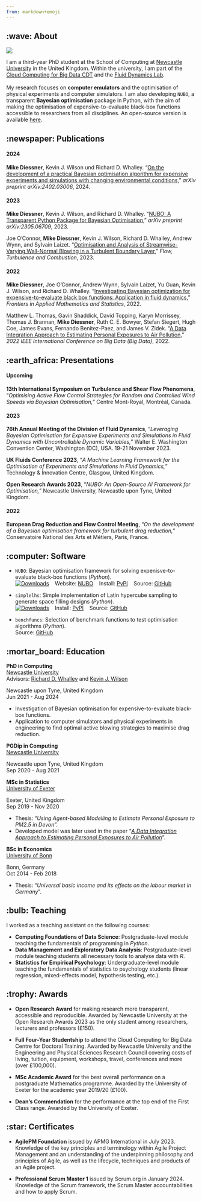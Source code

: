 ```yaml
---
from: markdown+emoji
---
```

## :wave: About
::: {layout-ncol=2}
![](profile.jpg)

I am a third-year PhD student at the School of Computing at [Newcastle
University](https://www.ncl.ac.uk) in the United Kingdom. Within the university,
I am part of the [Cloud Computing for Big Data CDT](
https://www.ncl.ac.uk/bigdata/) and the [Fluid Dynamics Lab](
https://www.experimental-fluid-dynamics.com).  
\
My research focuses on **computer emulators** and the optimisation of physical
experiments and computer simulators. I am also developing `NUBO`, a transparent
**Bayesian optimisation** package in Python, with the aim of making the
optimisation of expensive-to-evaluate black-box functions accessible to
researchers from all disciplines. An open-source version is available [here](
https://mikediessner.github.io/nubo).
:::


## :newspaper: Publications

#### 2024
**Mike Diessner**, Kevin J. Wilson und Richard D. Whalley. "[On the development
of a practical Bayesian optimisation algorithm for expensive experiments and
simulations with changing environmental conditions](
https://doi.org/10.48550/arXiv.2402.03006)," _arXiv preprint arXiv:2402.03006_,
2024.

#### 2023
**Mike Diessner**, Kevin J. Wilson, and Richard D. Whalley. "[NUBO: A
Transparent Python Package for Bayesian Optimisation](
https://arxiv.org/abs/2305.06709)," _arXiv preprint arXiv:2305.06709_, 2023. 

Joe O’Connor, **Mike Diessner**, Kevin J. Wilson, Richard D. Whalley, Andrew
Wynn, and Sylvain Laizet. "[Optimisation and Analysis of Streamwise-Varying
Wall-Normal Blowing in a Turbulent Boundary Layer](
https://link.springer.com/article/10.1007/s10494-023-00408-3)," _Flow,
Turbulence and Combustion_, 2023.

#### 2022
**Mike Diessner**, Joe O'Connor, Andrew Wynn, Sylvain Laizet, Yu Guan, Kevin J.
Wilson, and Richard D. Whalley. "[Investigating Bayesian optimization for
expensive-to-evaluate black box functions: Application in fluid dynamics](
https://www.frontiersin.org/articles/10.3389/fams.2022.1076296/full),"
_Frontiers in Applied Mathematics and Statistics_, 2022. 

Matthew L. Thomas, Gavin Shaddick, David Topping, Karyn Morrissey, Thomas J.
Brannan, **Mike Diessner**, Ruth C. E. Bowyer, Stefan Siegert, Hugh Coe, James
Evans, Fernando Benitez-Paez, and James V. Zidek. "[A Data Integration Approach
to Estimating Personal Exposures to Air Pollution](
https://ieeexplore.ieee.org/abstract/document/10020701)," _2022 IEEE
International Conference on Big Data (Big Data)_, 2022.


## :earth_africa: Presentations

#### Upcoming
**13th International Symposium on Turbulence and Shear Flow Phenomena**,
"*Optimising Active Flow Control Strategies for Random and Controlled Wind
Speeds via Bayesian Optimisation,*" Centre Mont-Royal, Montréal, Canada.

#### 2023
**76th Annual Meeting of the Division of Fluid Dynamics**, "*Leveraging Bayesian
Optimisation for Expensive Experiments and Simulations in Fluid Dynamics with
Uncontrollable Dynamic Variables,*" Walter E. Washington Convention Center,
Washington (DC), USA. 19-21 November 2023.

**UK Fluids Conference 2023**, "*A Machine Learning Framework for the
Optimisation of Experiments and Simulations in Fluid Dynamics,*" Technology &
Innovation Centre, Glasgow, United Kingdom. 

**Open Research Awards 2023**, "*NUBO: An Open-Source AI Framework for
Optimisation,*" Newcastle University, Newcastle upon Tyne, United Kingdom.

#### 2022
**European Drag Reduction and Flow Control Meeting**, "*On the development of a
Bayesian optimisation framework for turbulent drag reduction,*" Conservatoire
National des Arts et Métiers, Paris, France.


## :computer: Software

- `NUBO`: Bayesian optimisation framework for solving expenisve-to-evaluate
black-box functions (*Python*).  
  [![Downloads](https://static.pepy.tech/personalized-badge/nubopy?period=total&units=none&left_color=grey&right_color=blue&left_text=Downloads&)](https://pepy.tech/project/nubopy)
  &nbsp;&nbsp; Website: [NUBO](https://mikediessner.github.io/nubo)
  &nbsp;&nbsp; Install: [PyPI](https://pypi.org/project/nubopy/)
  &nbsp;&nbsp; Source: [GitHub](https://github.com/mikediessner/nubo) 

- `simplelhs`: Simple implementation of Latin hypercube sampling to generate
space filling designs (*Python*).  
  [![Downloads](https://static.pepy.tech/personalized-badge/simplelhs?period=total&units=none&left_color=grey&right_color=blue&left_text=Downloads&)](https://pepy.tech/project/simplelhs)
  &nbsp;&nbsp; Install: [PyPI](https://pypi.org/project/simplelhs/)
  &nbsp;&nbsp; Source: [GitHub](https://github.com/mikediessner/simplelhs) 

- `benchfuncs`: Selection of benchmark functions to test optimisation algorithms 
(*Python*).  
  Source: [GitHub](https://github.com/mikediessner/benchfuncs)


## :mortar_board: Education

::: {.d-flex .justify-content-between}
::: {}
**PhD in Computing**  
[Newcastle University](https://www.ncl.ac.uk)  
Advisors: [Richard D. Whalley](https://www.ncl.ac.uk/engineering/staff/profile/richardwhalley.html) 
and [Kevin J. Wilson](https://www.ncl.ac.uk/maths-physics/people/profile/kevinwilson.html)  
:::
::: {.text-end}
Newcastle upon Tyne, United Kingdom  
Jun 2021 - Aug 2024  
:::
:::
- Investigation of Bayesian optimisation for expensive-to-evaluate black-box
functions.
- Application to computer simulators and physical experiments in engineering to
find optimal active blowing strategies to maximise drag reduction. 


:::: {.d-flex .justify-content-between}
::: {}
**PGDip in Computing**  
[Newcastle University](https://www.ncl.ac.uk)  
:::
::: {.text-end}
Newcastle upon Tyne, United Kingdom  
Sep 2020 - Aug 2021  
:::
::::


:::: {.d-flex .justify-content-between}
::: {}
**MSc in Statistics**  
[University of Exeter](https://www.exeter.ac.uk)  
:::
::: {.text-end}
Exeter, United Kingdom  
Sep 2019 - Nov 2020  
:::
::::
- Thesis: "*Using Agent-based Modelling to Estimate Personal Exposure to PM2.5 in Devon*".
- Developed model was later used in the paper "[*A Data Integration Approach to Estimating Personal Exposures to Air Pollution*](https://ieeexplore.ieee.org/abstract/document/10020701)".

:::: {.d-flex .justify-content-between}
::: {}
**BSc in Economics**  
[University of Bonn](https://www.uni-bonn.de/en/home?set_language=en)  
:::
::: {.text-end}
Bonn, Germany  
Oct 2014 - Feb 2018  
:::
::::
- Thesis: "*Universal basic income and its effects on the labour market in Germany*".  

## :bulb: Teaching

I worked as a teaching assistant on the following courses:  

- **Computing Foundations of Data Science**: Postgraduate-level module teaching
the fundamentals of programming in *Python*.
- **Data Management and Exploratory Data Analysis**: Postgraduate-level module
teaching students all necessary tools to analyse data with *R*.
- **Statistics for Empirical Psychology**: Undergraduate-level module teaching
the fundamentals of statistics to psychology students (linear regression,
mixed-effects model, hypothesis testing, etc.).


## :trophy: Awards

- **Open Research Award** for making research more transparent, accessible and
reproducible. Awarded by Newcastle University at the Open Research Awards 2023
as the only student among researchers, lecturers and professors (£150).

- **Full Four-Year Studentship** to attend the Cloud Computing for Big Data
Centre for Doctoral Training. Awarded by Newcastle University and the
Engineering and Physical Sciences Research Council covering costs of living,
tuition, equipment, workshops, travel, conferences and more (over £100,000).

- **MSc Academic Award** for the best overall performance on a postgraduate
Mathematics programme. Awarded by the University of Exeter for the academic
year 2019/20 (£100).

- **Dean's Commendation** for the performance at the top end of the First Class
range. Awarded by the University of Exeter.


## :star: Certificates

- **AgilePM Foundation** issued by APMG International in July 2023. Knowledge of
the key principles and terminology within Agile Project Management and an
understanding of the underpinning philosophy and principles of Agile, as well as
the lifecycle, techniques and products of an Agile project.

- **Professional Scrum Master 1** issued by Scrum.org in January 2024. Knowledge
of the Scrum framework, the Scrum Master accountabilities and how to apply
Scrum.
